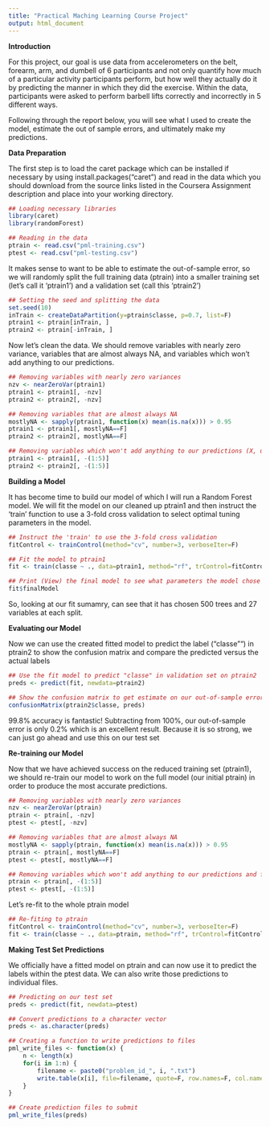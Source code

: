 ```yaml
---
title: "Practical Maching Learning Course Project"
output: html_document
---
```


**Introduction**

For this project, our goal is use data from accelerometers on the belt, forearm, arm, and dumbell of 6 participants and not only quantify how much of a particular activity participants perform, but how well they actually do it by predicting the manner in which they did the exercise. Within the data, participants were asked to perform barbell lifts correctly and incorrectly in 5 different ways. 

Following through the report below, you will see what I used to create the model, estimate the out of sample errors, and ultimately make my predictions. 

**Data Preparation**

The first step is to load the caret package which can be installed if necessary by using install.packages("caret") and read in the data which you should download from the source links listed in the Coursera Assignment description and place into your working directory.

```r
## Loading necessary libraries
library(caret)
library(randomForest)

## Reading in the data
ptrain <- read.csv("pml-training.csv")
ptest <- read.csv("pml-testing.csv")

```

It makes sense to want to be able to estimate the out-of-sample error, so we will randomly split the full training data (ptrain) into a smaller training set (let's call it 'ptrain1') and a validation set (call this 'ptrain2')

```r
## Setting the seed and splitting the data
set.seed(10)
inTrain <- createDataPartition(y=ptrain$classe, p=0.7, list=F)
ptrain1 <- ptrain[inTrain, ]
ptrain2 <- ptrain[-inTrain, ]
```

Now let's clean the data. We should remove variables with nearly zero variance, variables that are almost always NA, and variables which won't add anything to our predictions. 

```r
## Removing variables with nearly zero variances
nzv <- nearZeroVar(ptrain1)
ptrain1 <- ptrain1[, -nzv]
ptrain2 <- ptrain2[, -nzv]

## Removing variables that are almost always NA
mostlyNA <- sapply(ptrain1, function(x) mean(is.na(x))) > 0.95
ptrain1 <- ptrain1[, mostlyNA==F]
ptrain2 <- ptrain2[, mostlyNA==F]

## Removing variables which won't add anything to our predictions (X, user_name, raw_timestamp_part_1, raw_timestamp_part_2, cvtd_timestamp), which happen to be the first five variables, so it's easy to combine into a singular function
ptrain1 <- ptrain1[, -(1:5)]
ptrain2 <- ptrain2[, -(1:5)]
```

**Building a Model**

It has become time to build our model of which I will run a Random Forest model. We will fit the model on our cleaned up ptrain1 and then instruct the 'train' function to use a 3-fold cross validation to select optimal tuning parameters in the model. 

```r
## Instruct the 'train' to use the 3-fold cross validation
fitControl <- trainControl(method="cv", number=3, verboseIter=F)

## Fit the model to ptrain1
fit <- train(classe ~ ., data=ptrain1, method="rf", trControl=fitControl)

## Print (View) the final model to see what parameters the model chose
fit$finalModel
```

So, looking at our fit sumamry, can see that it has chosen 500 trees and 27 variables at each split. 

**Evaluating our Model**

Now we can use the created fitted model to predict the label ("classe"") in ptrain2 to show the confusion matrix and compare the predicted versus the actual labels

```r
## Use the fit model to predict "classe" in validation set on ptrain2
preds <- predict(fit, newdata=ptrain2)

## Show the confusion matrix to get estimate on our out-of-sample error
confusionMatrix(ptrain2$classe, preds)
```

99.8% accuracy is fantastic! Subtracting from 100%, our out-of-sample error is only 0.2% which is an excellent result. Because it is so strong, we can just go ahead and use this on our test set 

**Re-training our Model**

Now that we have achieved success on the reduced training set (ptrain1), we should re-train our model to work on the full model (our initial ptrain) in order to produce the most accurate predictions. 

```r
## Removing variables with nearly zero variances
nzv <- nearZeroVar(ptrain)
ptrain <- ptrain[, -nzv]
ptest <- ptest[, -nzv]

## Removing variables that are almost always NA
mostlyNA <- sapply(ptrain, function(x) mean(is.na(x))) > 0.95
ptrain <- ptrain[, mostlyNA==F]
ptest <- ptest[, mostlyNA==F]

## Removing variables which won't add anything to our predictions and from what we learned on our initial analysis, we'll just take the first five again
ptrain <- ptrain[, -(1:5)]
ptest <- ptest[, -(1:5)]

```

Let's re-fit to the whole ptrain model

```r
## Re-fiting to ptrain
fitControl <- trainControl(method="cv", number=3, verboseIter=F)
fit <- train(classe ~ ., data=ptrain, method="rf", trControl=fitControl)
```

**Making Test Set Predictions**

We officially have a fitted model on ptrain and can now use it to predict the labels within the ptest data. We can also write those predictions to individual files.

```r
## Predicting on our test set
preds <- predict(fit, newdata=ptest)

## Convert predictions to a character vector
preds <- as.character(preds)

## Creating a function to write predictions to files
pml_write_files <- function(x) {
    n <- length(x)
    for(i in 1:n) {
        filename <- paste0("problem_id_", i, ".txt")
        write.table(x[i], file=filename, quote=F, row.names=F, col.names=F)
    }
}

## Create prediction files to submit
pml_write_files(preds)
```

